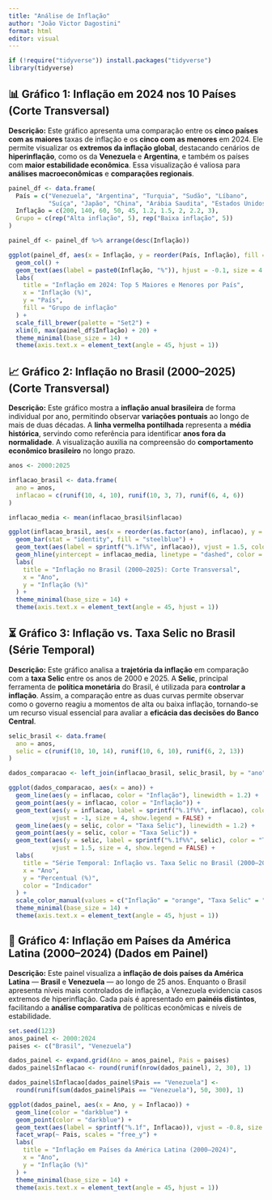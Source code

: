---
title: "Análise de Inflação"
author: "João Victor Dagostini"
format: html
editor: visual
---

```{r setup, include=FALSE, message=FALSE, warning=FALSE}
if (!require("tidyverse")) install.packages("tidyverse")
library(tidyverse)
```

## 📊 Gráfico 1: Inflação em 2024 nos 10 Países (Corte Transversal)

**Descrição:** Este gráfico apresenta uma comparação entre os **cinco países com as maiores** taxas de inflação e os **cinco com as menores** em 2024. Ele permite visualizar os **extremos da inflação global**, destacando cenários de **hiperinflação**, como os da **Venezuela** e **Argentina**, e também os países com **maior estabilidade econômica**. Essa visualização é valiosa para **análises macroeconômicas** e **comparações regionais**.

```{r grafico1, echo=FALSE, message=FALSE, warning=FALSE}
painel_df <- data.frame(
  País = c("Venezuela", "Argentina", "Turquia", "Sudão", "Líbano",
           "Suíça", "Japão", "China", "Arábia Saudita", "Estados Unidos"),
  Inflação = c(200, 140, 60, 50, 45, 1.2, 1.5, 2, 2.2, 3),
  Grupo = c(rep("Alta inflação", 5), rep("Baixa inflação", 5))
)

painel_df <- painel_df %>% arrange(desc(Inflação))

ggplot(painel_df, aes(x = Inflação, y = reorder(País, Inflação), fill = Grupo)) +
  geom_col() +
  geom_text(aes(label = paste0(Inflação, "%")), hjust = -0.1, size = 4.5) +
  labs(
    title = "Inflação em 2024: Top 5 Maiores e Menores por País",
    x = "Inflação (%)",
    y = "País",
    fill = "Grupo de inflação"
  ) +
  scale_fill_brewer(palette = "Set2") +
  xlim(0, max(painel_df$Inflação) + 20) +
  theme_minimal(base_size = 14) +
  theme(axis.text.x = element_text(angle = 45, hjust = 1))
```

## 📈 Gráfico 2: Inflação no Brasil (2000–2025) (Corte Transversal)

**Descrição:** Este gráfico mostra a **inflação anual brasileira** de forma individual por ano, permitindo observar **variações pontuais** ao longo de mais de duas décadas. A **linha vermelha pontilhada** representa a **média histórica**, servindo como referência para identificar **anos fora da normalidade**. A visualização auxilia na compreensão do **comportamento econômico brasileiro** no longo prazo.

```{r grafico2, echo=FALSE, message=FALSE, warning=FALSE}
anos <- 2000:2025

inflacao_brasil <- data.frame(
  ano = anos,
  inflacao = c(runif(10, 4, 10), runif(10, 3, 7), runif(6, 4, 6))
)

inflacao_media <- mean(inflacao_brasil$inflacao)

ggplot(inflacao_brasil, aes(x = reorder(as.factor(ano), inflacao), y = inflacao)) +
  geom_bar(stat = "identity", fill = "steelblue") +
  geom_text(aes(label = sprintf("%.1f%%", inflacao)), vjust = 1.5, color = "white", size = 4.5) +
  geom_hline(yintercept = inflacao_media, linetype = "dashed", color = "red") +
  labs(
    title = "Inflação no Brasil (2000–2025): Corte Transversal",
    x = "Ano",
    y = "Inflação (%)"
  ) +
  theme_minimal(base_size = 14) +
  theme(axis.text.x = element_text(angle = 45, hjust = 1))
```

## ⏳ Gráfico 3: Inflação vs. Taxa Selic no Brasil (Série Temporal)

**Descrição:** Este gráfico analisa a **trajetória da inflação** em comparação com a **taxa Selic** entre os anos de 2000 e 2025. A **Selic**, principal ferramenta de **política monetária** do Brasil, é utilizada para **controlar a inflação**. Assim, a comparação entre as duas curvas permite observar como o governo reagiu a momentos de alta ou baixa inflação, tornando-se um recurso visual essencial para avaliar a **eficácia das decisões do Banco Central**.

```{r grafico3, echo=FALSE, message=FALSE, warning=FALSE}
selic_brasil <- data.frame(
  ano = anos,
  selic = c(runif(10, 10, 14), runif(10, 6, 10), runif(6, 2, 13))
)

dados_comparacao <- left_join(inflacao_brasil, selic_brasil, by = "ano")

ggplot(dados_comparacao, aes(x = ano)) +
  geom_line(aes(y = inflacao, color = "Inflação"), linewidth = 1.2) +
  geom_point(aes(y = inflacao, color = "Inflação")) +
  geom_text(aes(y = inflacao, label = sprintf("%.1f%%", inflacao), color = "Inflação"),
            vjust = -1, size = 4, show.legend = FALSE) +
  geom_line(aes(y = selic, color = "Taxa Selic"), linewidth = 1.2) +
  geom_point(aes(y = selic, color = "Taxa Selic")) +
  geom_text(aes(y = selic, label = sprintf("%.1f%%", selic), color = "Taxa Selic"),
            vjust = 1.5, size = 4, show.legend = FALSE) +
  labs(
    title = "Série Temporal: Inflação vs. Taxa Selic no Brasil (2000–2025)",
    x = "Ano",
    y = "Percentual (%)",
    color = "Indicador"
  ) +
  scale_color_manual(values = c("Inflação" = "orange", "Taxa Selic" = "blue")) +
  theme_minimal(base_size = 14) +
  theme(axis.text.x = element_text(angle = 45, hjust = 1))
```

## 🧩 Gráfico 4: Inflação em Países da América Latina (2000–2024) (Dados em Painel)

**Descrição:** Este painel visualiza a **inflação de dois países da América Latina** — **Brasil** e **Venezuela** — ao longo de 25 anos. Enquanto o Brasil apresenta níveis mais controlados de inflação, a Venezuela evidencia casos extremos de hiperinflação. Cada país é apresentado em **painéis distintos**, facilitando a **análise comparativa** de políticas econômicas e níveis de estabilidade.

```{r grafico4, echo=FALSE, message=FALSE, warning=FALSE}
set.seed(123)
anos_painel <- 2000:2024
paises <- c("Brasil", "Venezuela")

dados_painel <- expand.grid(Ano = anos_painel, Pais = paises)
dados_painel$Inflacao <- round(runif(nrow(dados_painel), 2, 30), 1)

dados_painel$Inflacao[dados_painel$Pais == "Venezuela"] <- 
  round(runif(sum(dados_painel$Pais == "Venezuela"), 50, 300), 1)

ggplot(dados_painel, aes(x = Ano, y = Inflacao)) +
  geom_line(color = "darkblue") +
  geom_point(color = "darkblue") +
  geom_text(aes(label = sprintf("%.1f", Inflacao)), vjust = -0.8, size = 3.5) +
  facet_wrap(~ Pais, scales = "free_y") +
  labs(
    title = "Inflação em Países da América Latina (2000–2024)",
    x = "Ano",
    y = "Inflação (%)"
  ) +
  theme_minimal(base_size = 14) +
  theme(axis.text.x = element_text(angle = 45, hjust = 1))
```
